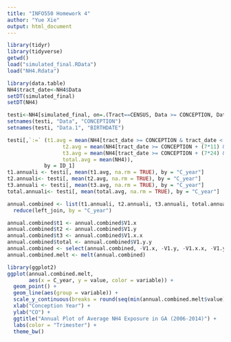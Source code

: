 ---
title: "INFO550 Homework 4"
author: "Yue Xie"
output: html_document
---



<!-- Load simulated birth records and NH4 AQ data -->
```{r,load-data}
library(tidyr)
library(tidyverse)
getwd()
load("simulated_final.RData")
load("NH4.Rdata")


```


<!-- 
   clean the NH4 data variable names and apply data.table package
   merge two data sets and calculate trimester averages 
-->
```{r, merge-data-clean}
library(data.table)
NH4$tract_date<-NH4$Data
setDT(simulated_final)
setDT(NH4)

testi<-NH4[simulated_final, on=.(Tract==CENSUS, Data >= CONCEPTION, Data<=BIRTHDATE)]
setnames(testi, "Data", "CONCEPTION")
setnames(testi, "Data.1", "BIRTHDATE")

testi[,`:=` (t1.avg = mean(NH4[tract_date >= CONCEPTION & tract_date < CONCEPTION + (7*11)], na.rm = TRUE),
                  t2.avg = mean(NH4[tract_date >= CONCEPTION + (7*11) & tract_date < CONCEPTION + (7*24)], na.rm = TRUE),
                  t3.avg = mean(NH4[tract_date >= CONCEPTION + (7*24) & tract_date <= BIRTHDATE], na.rm = TRUE),
                  total.avg = mean(NH4)), 
            by = ID_1]
t1.annuali <- testi[, mean(t1.avg, na.rm = TRUE), by = "C_year"]
t2.annuali<- testi[, mean(t2.avg, na.rm = TRUE), by = "C_year"]
t3.annuali <- testi[, mean(t3.avg, na.rm = TRUE), by = "C_year"]
total.annuali<- testi[, mean(total.avg, na.rm = TRUE), by = "C_year"]

annual.combined <- list(t1.annuali, t2.annuali, t3.annuali, total.annuali) %>% 
  reduce(left_join, by = "C_year")
```


<!-- 
   Create a table 
-->

```{r,set-table}
annual.combined$t1 <- annual.combined$V1.x
annual.combined$t2 <- annual.combined$V1.y
annual.combined$t3 <- annual.combined$V1.x.x
annual.combined$total <- annual.combined$V1.y.y
annual.combined <- select(annual.combined, -V1.x, -V1.y, -V1.x.x, -V1.y.y)
annual.combined.melt <- melt(annual.combined)
```

<!-- 
   create a graph  
-->
```{r,plots}
library(ggplot2)
ggplot(annual.combined.melt, 
       aes(x = C_year, y = value, color = variable)) + 
  geom_point() + 
  geom_line(aes(group = variable)) + 
  scale_y_continuous(breaks = round(seq(min(annual.combined.melt$value), max(annual.combined.melt$value), by = .1), 1)) + 
  xlab("Conception Year") + 
  ylab("CO") +
  ggtitle("Annual Plot of Average NH4 Exposure in GA (2006-2014)") +
  labs(color = "Trimester") + 
  theme_bw() 
```